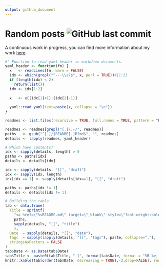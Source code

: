 ```yaml
---
output: github_document
---
```


# Random posts ![GitHub last commit](https://img.shields.io/github/last-commit/gvegayon/posts)

A continuous work in progress, you can find more information about my work
[here](https://ggvy.cl).

```r
#' Function to read yaml header in markdown documents.
yaml_header <- function(fn) {
  x   <- readLines(fn, warn = FALSE)
  idx <- which(grepl("^---\\s?$", x, perl = TRUE))#[1:2]
  if (length(idx) < 2)
    return(list())
  idx <- idx[1:2]
  
  x   <- x[(idx[1]+1):(idx[2]-1)]
  
  yaml::read_yaml(text=paste(x, collapse = "\n"))
}

```

```r
readmes <- list.files(recursive = TRUE, full.names = TRUE, pattern = "README[.]R?md")

readmes <- readmes[grepl("[.]/.+/", readmes)]
paths   <- gsub("^[.]/|README[.]R?md$", "", readmes)
details <- lapply(readmes, yaml_header)

# Which have contents?
idx <- sapply(details, length) > 0
paths <- paths[idx]
details <- details[idx]

idx <- sapply(details, "[[", "draft")
idx <- sapply(idx, length)
idx[idx == 1] <- sapply(details[idx==1], "[[", "draft")

paths <- paths[idx != 1]
details <- details[idx != 1]

# Building the table
tab <- data.frame(
  Title = sprintf(
    "<a href=\"%sREADME.md\" target=\"_blank\" style=\"font-weight:bold;\">%s</a>",
    paths,
    sapply(details, "[[", "title")
    ),
  Date  = sapply(details, "[[", "date"),
  Tags  = sapply(lapply(details, "[[", "tags"), paste, collapse=","),
  stringsAsFactors = FALSE
)
tab$Date <- as.Date(tab$Date)
tab$Title <- paste0(tab$Title, " (", format(tab$Date, format = "%B %e, %Y"), ")")
knitr::kable(tab[order(tab$Date, decreasing = TRUE),-2,drop=FALSE], row.names = FALSE)
```





